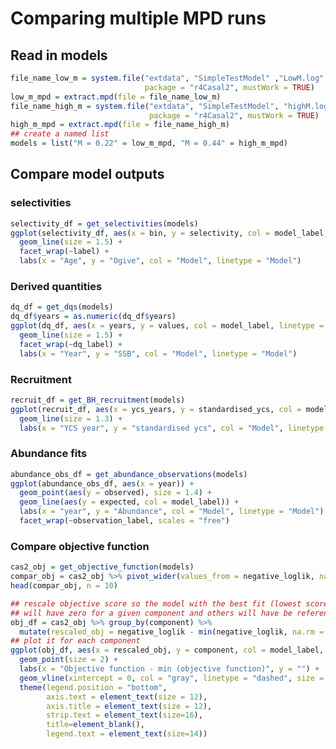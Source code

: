 # Comparing multiple MPD runs {#summarisemultipleinputs}



## Read in models
```r
file_name_low_m = system.file("extdata", "SimpleTestModel" ,"LowM.log", 
                              package = "r4Casal2", mustWork = TRUE)
low_m_mpd = extract.mpd(file = file_name_low_m)
file_name_high_m = system.file("extdata", "SimpleTestModel", "highM.log", 
                               package = "r4Casal2", mustWork = TRUE)
high_m_mpd = extract.mpd(file = file_name_high_m)
## create a named list
models = list("M = 0.22" = low_m_mpd, "M = 0.44" = high_m_mpd)
```


## Compare model outputs
### selectivities
```r
selectivity_df = get_selectivities(models)
ggplot(selectivity_df, aes(x = bin, y = selectivity, col = model_label, linetype = model_label)) +
  geom_line(size = 1.5) +
  facet_wrap(~label) +
  labs(x = "Age", y = "Ogive", col = "Model", linetype = "Model")
```

### Derived quantities
```r
dq_df = get_dqs(models)
dq_df$years = as.numeric(dq_df$years)
ggplot(dq_df, aes(x = years, y = values, col = model_label, linetype = model_label)) +
  geom_line(size = 1.5) +
  facet_wrap(~dq_label) +
  labs(x = "Year", y = "SSB", col = "Model", linetype = "Model")

```

### Recruitment
```r
recruit_df = get_BH_recruitment(models)
ggplot(recruit_df, aes(x = ycs_years, y = standardised_ycs, col = model_label, linetype = model_label)) +
  geom_line(size = 1.3) +
  labs(x = "YCS year", y = "standardised ycs", col = "Model", linetype = "Model")
```



### Abundance fits
```r
abundance_obs_df = get_abundance_observations(models)
ggplot(abundance_obs_df, aes(x = year)) +
  geom_point(aes(y = observed), size = 1.4) +
  geom_line(aes(y = expected, col = model_label)) +
  labs(x = "year", y = "Abundance", col = "Model", linetype = "Model") +
  facet_wrap(~observation_label, scales = "free")
```

### Compare objective function
```r
cas2_obj = get_objective_function(models)
compar_obj = cas2_obj %>% pivot_wider(values_from = negative_loglik, names_from = model_label, id_cols = component, values_fill	= NA)
head(compar_obj, n = 10)
```

```r
## rescale objective score so the model with the best fit (lowest score)
## will have zero for a given component and others will have be reference from that
obj_df = cas2_obj %>% group_by(component) %>% 
  mutate(rescaled_obj = negative_loglik - min(negative_loglik, na.rm = T))
## plot it for each component
ggplot(obj_df, aes(x = rescaled_obj, y = component, col = model_label, shape = model_label)) +
  geom_point(size = 2) +
  labs(x = "Objective function - min (objective function)", y = "") +
  geom_vline(xintercept = 0, col = "gray", linetype = "dashed", size = 1) +
  theme(legend.position = "bottom", 
        axis.text = element_text(size = 12), 
        axis.title = element_text(size = 12),
        strip.text = element_text(size=16),
        title=element_blank(),
        legend.text = element_text(size=14))
```



